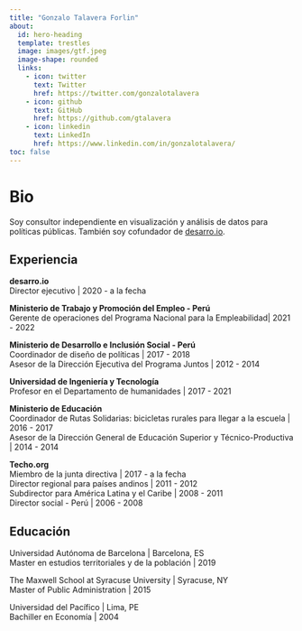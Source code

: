 ```yaml
---
title: "Gonzalo Talavera Forlin"
about:
  id: hero-heading
  template: trestles
  image: images/gtf.jpeg
  image-shape: rounded
  links:
    - icon: twitter
      text: Twitter
      href: https://twitter.com/gonzalotalavera
    - icon: github
      text: GitHub
      href: https://github.com/gtalavera
    - icon: linkedin
      text: LinkedIn
      href: https://www.linkedin.com/in/gonzalotalavera/
toc: false
---
```


# Bio

::: {#hero-heading}
Soy consultor independiente en visualización y análisis de datos para políticas públicas. También soy cofundador de [desarro.io](https://desarro.io).

## Experiencia

**desarro.io**\
Director ejecutivo \| 2020 - a la fecha

**Ministerio de Trabajo y Promoción del Empleo - Perú**\
Gerente de operaciones del Programa Nacional para la Empleabilidad\| 2021 - 2022

**Ministerio de Desarrollo e Inclusión Social - Perú**\
Coordinador de diseño de políticas \| 2017 - 2018\
Asesor de la Dirección Ejecutiva del Programa Juntos \| 2012 - 2014

**Universidad de Ingeniería y Tecnología**\
Profesor en el Departamento de humanidades \| 2017 - 2021

**Ministerio de Educación**\
Coordinador de Rutas Solidarias: bicicletas rurales para llegar a la escuela \| 2016 - 2017\
Asesor de la Dirección General de Educación Superior y Técnico-Productiva \| 2014 - 2014

**Techo.org**\
Miembro de la junta directiva \| 2017 - a la fecha\
Director regional para países andinos \| 2011 - 2012\
Subdirector para América Latina y el Caribe \| 2008 - 2011\
Director social - Perú \| 2006 - 2008

## Educación

Universidad Autónoma de Barcelona \| Barcelona, ES\
Master en estudios territoriales y de la población \| 2019

The Maxwell School at Syracuse University \| Syracuse, NY\
Master of Public Administration \| 2015

Universidad del Pacífico \| Lima, PE\
Bachiller en Economía \| 2004
:::
